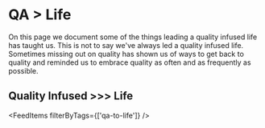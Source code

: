# QA > Life

On this page we document some of the things leading a quality infused life has taught us. This is not to say we've always led a quality infused life. Sometimes missing out on quality has shown us of ways to get back to quality and reminded us to embrace quality as often and as frequently as possible. 

## Quality Infused >>> Life 

<FeedItems filterByTags={['qa-to-life']} />
